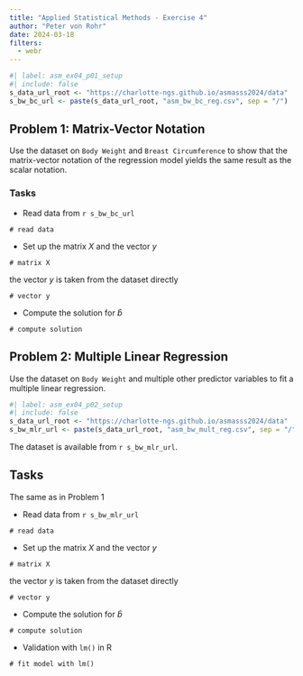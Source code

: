 ```yaml
---
title: "Applied Statistical Methods - Exercise 4"
author: "Peter von Rohr"
date: 2024-03-18
filters: 
  - webr
---
```


```r
#| label: asm_ex04_p01_setup
#| include: false
s_data_url_root <- "https://charlotte-ngs.github.io/asmasss2024/data"
s_bw_bc_url <- paste(s_data_url_root, "asm_bw_bc_reg.csv", sep = "/")
```

## Problem 1: Matrix-Vector Notation
Use the dataset on `Body Weight` and `Breast Circumference` to show that the matrix-vector notation of the regression model yields the same result as the scalar notation. 

### Tasks

* Read data from `r s_bw_bc_url`

```webr-r
# read data

```

* Set up the matrix $X$ and the vector $y$

```webr-r
# matrix X

```

the vector $y$ is taken from the dataset directly

```webr-r
# vector y

```


* Compute the solution for $\hat{b}$

```webr-r
# compute solution

```


## Problem 2: Multiple Linear Regression
Use the dataset on `Body Weight` and multiple other predictor variables to fit a multiple linear regression. 

```r
#| label: asm_ex04_p02_setup
#| include: false
s_data_url_root <- "https://charlotte-ngs.github.io/asmasss2024/data"
s_bw_mlr_url <- paste(s_data_url_root, "asm_bw_mult_reg.csv", sep = "/")
```

The dataset is available from `r s_bw_mlr_url`. 

## Tasks
The same as in Problem 1


* Read data from `r s_bw_mlr_url`

```webr-r
# read data

```

* Set up the matrix $X$ and the vector $y$

```webr-r
# matrix X

```

the vector $y$ is taken from the dataset directly

```webr-r
# vector y

```


* Compute the solution for $\hat{b}$

```webr-r
# compute solution

```


* Validation with `lm()` in R

```webr-r
# fit model with lm()

```



